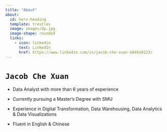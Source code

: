 ```yaml
---
title: "About"
about:
  id: hero-heading
  template: trestles
  image: images/dp.jpg
  image-shape: rounded
  links:
    - icon: linkedin
      text: LinkedIn
      href: https://www.linkedin.com/in/jacob-che-xuan-b646a9123/
---
```


# `Jacob Che Xuan`

::: {#hero-heading}
-   Data Analyst with more than 6 years of experience

-   Currently pursuing a Master's Degree with SMU

-   Experience in Digital Transformation, Data Warehousing, Data Analytics & Data Visualizations

-   Fluent in English & Chinese
:::

### 
